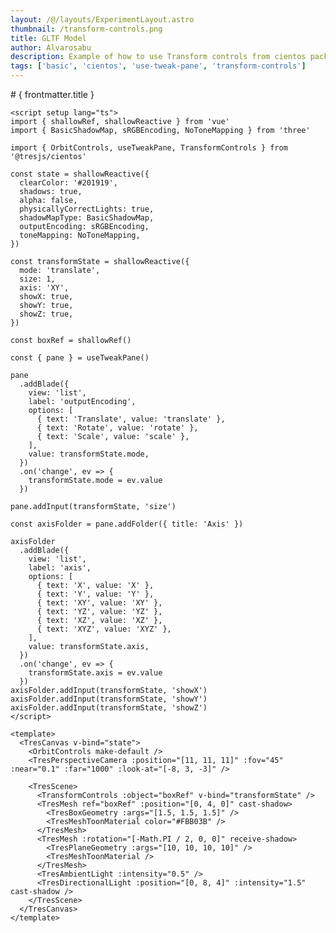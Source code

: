 ```yaml
---
layout: /@/layouts/ExperimentLayout.astro
thumbnail: /transform-controls.png
title: GLTF Model
author: Alvarosabu
description: Example of how to use Transform controls from cientos package
tags: ['basic', 'cientos', 'use-tweak-pane', 'transform-controls']
---
```



<TransformControls client:only />

<TheInfo >
# { frontmatter.title }

```vue
<script setup lang="ts">
import { shallowRef, shallowReactive } from 'vue'
import { BasicShadowMap, sRGBEncoding, NoToneMapping } from 'three'

import { OrbitControls, useTweakPane, TransformControls } from '@tresjs/cientos'

const state = shallowReactive({
  clearColor: '#201919',
  shadows: true,
  alpha: false,
  physicallyCorrectLights: true,
  shadowMapType: BasicShadowMap,
  outputEncoding: sRGBEncoding,
  toneMapping: NoToneMapping,
})

const transformState = shallowReactive({
  mode: 'translate',
  size: 1,
  axis: 'XY',
  showX: true,
  showY: true,
  showZ: true,
})

const boxRef = shallowRef()

const { pane } = useTweakPane()

pane
  .addBlade({
    view: 'list',
    label: 'outputEncoding',
    options: [
      { text: 'Translate', value: 'translate' },
      { text: 'Rotate', value: 'rotate' },
      { text: 'Scale', value: 'scale' },
    ],
    value: transformState.mode,
  })
  .on('change', ev => {
    transformState.mode = ev.value
  })

pane.addInput(transformState, 'size')

const axisFolder = pane.addFolder({ title: 'Axis' })

axisFolder
  .addBlade({
    view: 'list',
    label: 'axis',
    options: [
      { text: 'X', value: 'X' },
      { text: 'Y', value: 'Y' },
      { text: 'XY', value: 'XY' },
      { text: 'YZ', value: 'YZ' },
      { text: 'XZ', value: 'XZ' },
      { text: 'XYZ', value: 'XYZ' },
    ],
    value: transformState.axis,
  })
  .on('change', ev => {
    transformState.axis = ev.value
  })
axisFolder.addInput(transformState, 'showX')
axisFolder.addInput(transformState, 'showY')
axisFolder.addInput(transformState, 'showZ')
</script>

<template>
  <TresCanvas v-bind="state">
    <OrbitControls make-default />
    <TresPerspectiveCamera :position="[11, 11, 11]" :fov="45" :near="0.1" :far="1000" :look-at="[-8, 3, -3]" />

    <TresScene>
      <TransformControls :object="boxRef" v-bind="transformState" />
      <TresMesh ref="boxRef" :position="[0, 4, 0]" cast-shadow>
        <TresBoxGeometry :args="[1.5, 1.5, 1.5]" />
        <TresMeshToonMaterial color="#FBB03B" />
      </TresMesh>
      <TresMesh :rotation="[-Math.PI / 2, 0, 0]" receive-shadow>
        <TresPlaneGeometry :args="[10, 10, 10, 10]" />
        <TresMeshToonMaterial />
      </TresMesh>
      <TresAmbientLight :intensity="0.5" />
      <TresDirectionalLight :position="[0, 8, 4]" :intensity="1.5" cast-shadow />
    </TresScene>
  </TresCanvas>
</template>
```

</TheInfo>
